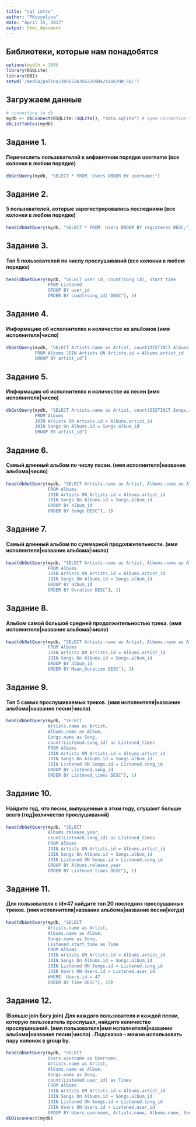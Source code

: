 ```yaml
---
title: "sql intro"
author: "PKozyulina"
date: "April 15, 2017"
output: html_document
---
```

## Библиотеки, которые нам понадобятся
```r
options(width = 160)
library(RSQLite)
library(DBI)
setwd('/media/polina/305622A3562269B4/bioR/HW_SQL')
```

## Загружаем данные

```r

# connecting to db
mydb <- dbConnect(RSQLite::SQLite(), "data.sqlite") # open connection to the database
dbListTables(mydb) 

```

## Задание 1. 
#### Перечислить пользователей в алфавитном порядке username (все колонки в любом порядке)

```r
dbGetQuery(mydb, "SELECT * FROM  Users ORDER BY username;")

```

## Задание 2.
#### 5 пользователей, которые зарегистрировались последними (все колонки в любом порядке)

```r

head(dbGetQuery(mydb, "SELECT * FROM  Users ORDER BY registered DESC;"), 5)

```


## Задание 3. 
#### Топ 5 пользователей по числу прослушиваний (все колонки в любом порядке)

```r

head(dbGetQuery(mydb, "SELECT user_id, count(song_id), start_time 
                FROM Listened 
                GROUP BY user_id 
                ORDER BY count(song_id) DESC"), 5)
```


## Задание 4. 
####  Информацию об исполнителях и количестве их альбомов (имя исполнителя|число)


```r

dbGetQuery(mydb, "SELECT Artists.name as Artist, count(DISTINCT Albums.id) as Albums 
           FROM Albums JOIN Artists ON Artists.id = Albums.artist_id 
           GROUP BY artist_id")

```

## Задание 5. 
####  Информацию об исполнителях и количестве их песен (имя исполнителя|число)


```r

dbGetQuery(mydb, "SELECT Artists.name as Artist, count(DISTINCT Songs.id) as Songs 
           FROM Albums 
           JOIN Artists ON Artists.id = Albums.artist_id 
           JOIN Songs On Albums.id = Songs.album_id 
           GROUP BY artist_id")

```


## Задание 6.
#### Самый длинный альбом по числу песен. (имя исполнителя|название альбома|число)

```r

head(dbGetQuery(mydb, "SELECT Artists.name as Artist, Albums.name as Album, count(DISTINCT Songs.id) Songs 
                FROM Albums 
                JOIN Artists ON Artists.id = Albums.artist_id 
                JOIN Songs On Albums.id = Songs.album_id 
                GROUP BY album_id 
                ORDER BY Songs DESC"), 1)

```

## Задание 7.
#### Самый длинный альбом по суммарной продолжительности. (имя исполнителя|название альбома|число)

```r

head(dbGetQuery(mydb, "SELECT Artists.name as Artist, Albums.name as Album, total(Songs.duration) as Duration 
                FROM Albums 
                JOIN Artists ON Artists.id = Albums.artist_id 
                JOIN Songs ON Albums.id = Songs.album_id 
                GROUP BY album_id 
                ORDER BY Duration DESC"), 1)

```

## Задание 8.
####  Альбом самой большой средней продолжительностью трека. (имя исполнителя|название альбома|число)

```r

head(dbGetQuery(mydb, "SELECT Artists.name as Artist, Albums.name as Album, total(Songs.duration)/count(Songs.duration) as Mean_Duration 
                FROM Albums 
                JOIN Artists ON Artists.id = Albums.artist_id 
                JOIN Songs On Albums.id = Songs.album_id 
                GROUP BY album_id 
                ORDER BY Mean_Duration DESC"), 1)

```


## Задание 9.
#### Топ 5 самых прослушиваемых треков. (имя исполнителя|название альбома|название песни|число)

```r

head(dbGetQuery(mydb, "SELECT 
                Artists.name as Artist, 
                Albums.name as Album, 
                Songs.name as Song, 
                count(Listened.song_id) as Listened_times 
                FROM Albums 
                JOIN Artists ON Artists.id = Albums.artist_id 
                JOIN Songs On Albums.id = Songs.album_id 
                JOIN Listened ON Songs.id = Listened.song_id 
                GROUP BY Listened.song_id 
                ORDER BY Listened_times DESC"), 1)

```

## Задание 10.
#### Найдите год, что песни, выпущенные в этом году, слушают больше всего (год|количество прослушиваний)

```r

head(dbGetQuery(mydb, "SELECT 
                Albums.release_year, 
                count(Listened.song_id) as Listened_times 
                FROM Albums 
                JOIN Artists ON Artists.id = Albums.artist_id 
                JOIN Songs On Albums.id = Songs.album_id 
                JOIN Listened ON Songs.id = Listened.song_id 
                GROUP BY Albums.release_year 
                ORDER BY Listened_times DESC"), 1)

```


## Задание 11.
#### Для пользователя с id=47 найдите топ 20 последних прослушанных треков. (имя исполнителя|название альбома|название песни|когда)

```r

head(dbGetQuery(mydb, "SELECT 
                Artists.name as Artist,
                Albums.name as Album,
                Songs.name as Song,
                Listened.start_time as Time
                FROM Albums 
                JOIN Artists ON Artists.id = Albums.artist_id 
                JOIN Songs On Albums.id = Songs.album_id 
                JOIN Listened ON Songs.id = Listened.song_id 
                JOIN Users ON Users.id = Listened.user_id
                WHERE  Users.id = 47
                ORDER BY Time DESC"), 20)

```

## Задание 12.
#### (Больше join Богу join) Для каждого пользователя и каждой песни, которую пользователь прослушал, найдите количество прослушиваний. (имя пользователя|имя исполнителя|название альбома|название песни|число) . Подсказка – можно использовать пару колонок в group by.

```r

head(dbGetQuery(mydb, "SELECT
                Users.username as Username,
                Artists.name as Artist,
                Albums.name as Album,
                Songs.name as Song,
                count(Listened.user_id) as Times
                FROM Albums 
                JOIN Artists ON Artists.id = Albums.artist_id 
                JOIN Songs On Albums.id = Songs.album_id 
                JOIN Listened ON Songs.id = Listened.song_id 
                JOIN Users ON Users.id = Listened.user_id
                GROUP BY Users.username, Artists.name, Albums.name, Songs.id"), 30)
dbDisconnect(mydb)
```

